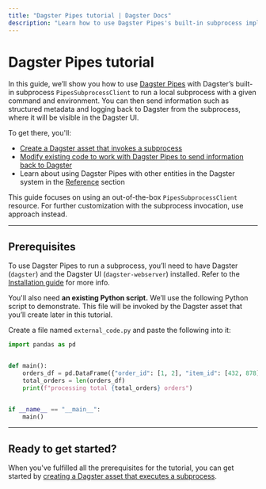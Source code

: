 ```yaml
---
title: "Dagster Pipes tutorial | Dagster Docs"
description: "Learn how to use Dagster Pipes's built-in subprocess implementation to invoke a subprocess with a given command and environment"
---
```


# Dagster Pipes tutorial

In this guide, we’ll show you how to use [Dagster Pipes](/guides/dagster-pipes) with Dagster’s built-in subprocess `PipesSubprocessClient` to run a local subprocess with a given command and environment. You can then send information such as structured metadata and logging back to Dagster from the subprocess, where it will be visible in the Dagster UI.

To get there, you'll:

- [Create a Dagster asset that invokes a subprocess](/guides/dagster-pipes/subprocess/create-subprocess-asset)
- [Modify existing code to work with Dagster Pipes to send information back to Dagster](/guides/dagster-pipes/subprocess/modify-external-code)
- Learn about using Dagster Pipes with other entities in the Dagster system in the [Reference](/guides/dagster-pipes/subprocess/reference) section

<Note>

This guide focuses on using an out-of-the-box `PipesSubprocessClient` resource. For further customization with the subprocess invocation, use <PyObject module="dagster_pipes" object="open_dagster_pipes"/> approach instead.

<!-- Uncomment when the page is ready -->

<!-- Refer to [Customizing Dagster Pipes protocols](/guides/dagster-pipes/dagster-pipes-details-and-customization) for more info. -->

</Note>

---

## Prerequisites

To use Dagster Pipes to run a subprocess, you’ll need to have Dagster (`dagster`) and the Dagster UI (`dagster-webserver`) installed. Refer to the [Installation guide](/getting-started/install) for more info.

You'll also need **an existing Python script.** We’ll use the following Python script to demonstrate. This file will be invoked by the Dagster asset that you’ll create later in this tutorial.

Create a file named `external_code.py` and paste the following into it:

```python file=/guides/dagster/dagster_pipes/subprocess/part_1/external_code.py lines=2-
import pandas as pd


def main():
    orders_df = pd.DataFrame({"order_id": [1, 2], "item_id": [432, 878]})
    total_orders = len(orders_df)
    print(f"processing total {total_orders} orders")


if __name__ == "__main__":
    main()
```

---

## Ready to get started?

When you've fulfilled all the prerequisites for the tutorial, you can get started by [creating a Dagster asset that executes a subprocess](/guides/dagster-pipes/subprocess/create-subprocess-asset).
